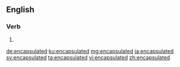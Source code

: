 ==English==

===Verb===
{{head|en|verb form}}

# {{en-past of|encapsulate}}

[[de:encapsulated]]
[[ku:encapsulated]]
[[mg:encapsulated]]
[[ja:encapsulated]]
[[sv:encapsulated]]
[[ta:encapsulated]]
[[vi:encapsulated]]
[[zh:encapsulated]]